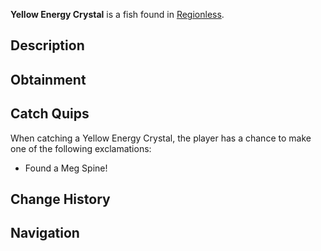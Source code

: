 {{FishInfobox
|image          = Yellow Energy Crystal.png
|rarity         = Mythical
|sea            = First Sea
|location       = [[Regionless]]
|sublocation    = 
|sources        = Fishing Rod
|radar_location = 
|xp             = 250
|weather        = 
|time           = 
|season         = 
|bait           = 
|base_weight    = 5
|base_value     = 0
|weight_range   = 2.5
|base_chance    = 0.001
|base_resil     = 100
}}
'''Yellow Energy Crystal''' is a {{Rarity|Mythical}} fish found in [[Regionless]].

== Description ==
{{Description|A yellow-hued crystal, told to possess mystical powers.|Bestiary Entry}}

== Obtainment ==

== Catch Quips ==
When catching a Yellow Energy Crystal, the player has a chance to make one of the following exclamations:
* Found a Meg Spine!

== Change History ==
{{Change History|{{subst:Current Version}}}}

== Navigation ==
{{Fish Navbox|Regionless}}